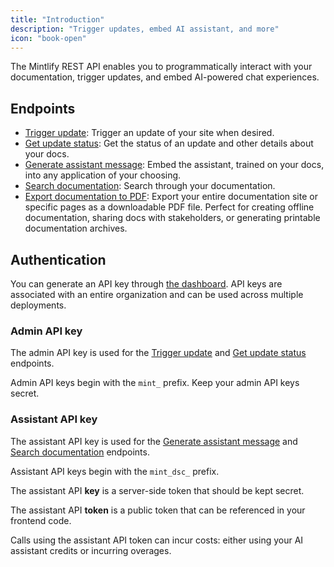 ```yaml
---
title: "Introduction"
description: "Trigger updates, embed AI assistant, and more"
icon: "book-open"
---
```


The Mintlify REST API enables you to programmatically interact with your documentation, trigger updates, and embed AI-powered chat experiences.

## Endpoints

- [Trigger update](/api-reference/update/trigger): Trigger an update of your site when desired.
- [Get update status](/api-reference/update/status): Get the status of an update and other details about your docs.
- [Generate assistant message](/api-reference/assistant/create-assistant-message): Embed the assistant, trained on your docs, into any application of your choosing.
- [Search documentation](/api-reference/assistant/search): Search through your documentation.
- [Export documentation to PDF](/api-reference/export/pdf): Export your entire documentation site or specific pages as a downloadable PDF file. Perfect for creating offline documentation, sharing docs with stakeholders, or generating printable documentation archives.

## Authentication

You can generate an API key through [the dashboard](https://dashboard.mintlify.com/settings/organization/api-keys). API keys are associated with an entire organization and can be used across multiple deployments.

### Admin API key

The admin API key is used for the [Trigger update](/api-reference/update/trigger) and [Get update status](/api-reference/update/status) endpoints.

Admin API keys begin with the `mint_` prefix. Keep your admin API keys secret.

### Assistant API key

The assistant API key is used for the [Generate assistant message](/api-reference/assistant/create-assistant-message) and [Search documentation](/api-reference/assistant/search) endpoints.

Assistant API keys begin with the `mint_dsc_` prefix.

The assistant API **key** is a server-side token that should be kept secret.

The assistant API **token** is a public token that can be referenced in your frontend code.

<Note>
  Calls using the assistant API token can incur costs: either using your AI assistant credits or incurring overages.
</Note>
